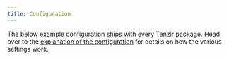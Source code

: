 ```yaml
---
title: Configuration
---
```


The below example configuration ships with every Tenzir package. Head over to
the [explanation of the configuration](/explanations/configuration) for
details on how the various settings work.


<Code code={exampleConfig} lang="yaml" title="tenzir.yaml" />
